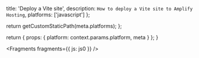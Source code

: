 
  title: 'Deploy a Vite site',
  description: `How to deploy a Vite site to Amplify Hosting`,
  platforms: ['javascript']
};

  return getCustomStaticPath(meta.platforms);
};

  return {
    props: {
      platform: context.params.platform,
      meta
    }
  };
}


<Fragments fragments={{ js: js0 }} />
